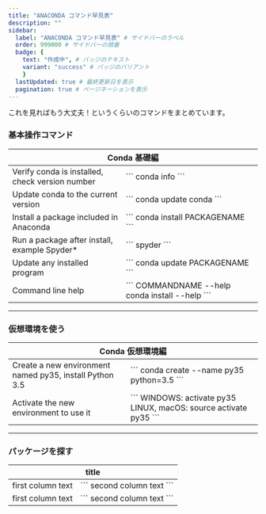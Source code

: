 ```yaml
---
title: "ANACONDA コマンド早見表"
description: ""
sidebar:
  label: "ANACONDA コマンド早見表" # サイドバーのラベル
  order: 999000 # サイドバーの順番
  badge: {
    text: "作成中", # バッジのテキスト
    variant: "success" # バッジのバリアント
    }
  lastUpdated: true # 最終更新日を表示
  pagination: true # ぺージネーションを表示
---
```

これを見ればもう大丈夫！というくらいのコマンドをまとめています。

### 基本操作コマンド
<table style={{ width: "100%" }}>
  <thead style={{ backgroundColor: "green", color: "white" }}>
    <tr>
      <th colspan="2" style={{ width: "100%" }}>Conda 基礎編</th>
    </tr>
  </thead>
  <tbody>
    <tr>
      <td>
        Verify conda is installed, check version number
      </td>
      <td>
      ```
        conda info
      ```
      </td>
    </tr>
    <tr>
      <td>
        Update conda to the current version
      </td>
      <td>
      ```
        conda update conda
      ```
      </td>
    </tr>
    <tr>
      <td>
        Install a package included in Anaconda
      </td>
      <td>
      ```
        conda install PACKAGENAME
      ```
      </td>
    </tr>
    <tr>
      <td>
        Run a package after install, example Spyder*
      </td>
      <td>
      ```
        spyder
      ```
      </td>
    </tr>
    <tr>
      <td>
        Update any installed program
      </td>
      <td>
      ```
        conda update PACKAGENAME
      ```
      </td>
    </tr>
    <tr>
      <td>
        Command line help
      </td>
      <td>
      ```
        COMMANDNAME --help
        conda install --help
      ```
      </td>
    </tr>
  </tbody>
</table>

---
### 仮想環境を使う
<table style={{ width: "100%" }}>
  <thead style={{ backgroundColor: "green", color: "white" }}>
    <tr>
      <th colspan="2" style={{ width: "100%" }}>Conda 仮想環境編</th>
    </tr>
  </thead>
  <tbody>
    <tr>
      <td>
        Create a new environment named py35, install Python 3.5
      </td>
      <td>
        ```
        conda create --name py35 python=3.5
        ```
      </td>
    </tr>
    <tr>
      <td>
        Activate the new environment to use it
      </td>
      <td>
        ```
        WINDOWS:    activate py35 
        LINUX, macOS: source activate py35
        ```
      </td>
    </tr>
  </tbody>
</table>


---
### パッケージを探す
<table style={{ width: "100%" }}>
  <thead style={{ backgroundColor: "green", color: "white" }}>
    <tr>
      <th colspan="2" style={{ width: "100%" }}>title</th>
    </tr>
  </thead>
  <tbody>
    <tr>
      <td>
        first column text
      </td>
      <td>
      ```
        second column text
      ```
      </td>
    </tr>
    <tr>
      <td>
        first column text
      </td>
      <td>
      ```
        second column text
      ```
      </td>
    </tr>
  </tbody>
</table>


